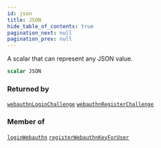 ```yaml
---
id: json
title: JSON
hide_table_of_contents: true
pagination_next: null
pagination_prev: null
---
```








A scalar that can represent any JSON value.

```graphql
scalar JSON
```




### Returned by

[`webauthnLoginChallenge`](/queries/webauthn-login-challenge)  <Badge class="secondary" text="query"/><Bullet />[`webauthnRegisterChallenge`](/queries/webauthn-register-challenge)  <Badge class="secondary" text="query"/>

### Member of

[`loginWebauthn`](/mutations/login-webauthn)  <Badge class="secondary" text="mutation"/><Bullet />[`registerWebauthnKeyForUser`](/mutations/register-webauthn-key-for-user)  <Badge class="secondary" text="mutation"/>



